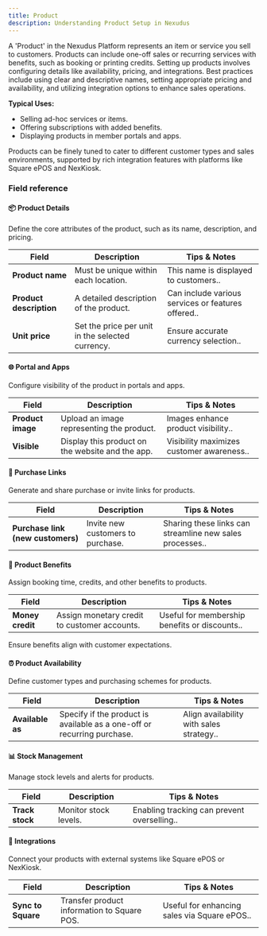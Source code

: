 ```yaml
---
title: Product
description: Understanding Product Setup in Nexudus
---
```


A &#x27;Product&#x27; in the Nexudus Platform represents an item or service you sell to customers. Products can include one-off sales or recurring services with benefits, such as booking or printing credits. Setting up products involves configuring details like availability, pricing, and integrations. Best practices include using clear and descriptive names, setting appropriate pricing and availability, and utilizing integration options to enhance sales operations.

**Typical Uses:**

- Selling ad-hoc services or items.
- Offering subscriptions with added benefits.
- Displaying products in member portals and apps.

Products can be finely tuned to cater to different customer types and sales environments, supported by rich integration features with platforms like Square ePOS and NexKiosk.

### Field reference

#### 📦 **Product Details**

Define the core attributes of the product, such as its name, description, and pricing.

| **Field**               | **Description**                                  | **Tips & Notes**                                   |
| ----------------------- | ------------------------------------------------ | -------------------------------------------------- |
| **Product name**        | Must be unique within each location.             | This name is displayed to customers..              |
| **Product description** | A detailed description of the product.           | Can include various services or features offered.. |
| **Unit price**          | Set the price per unit in the selected currency. | Ensure accurate currency selection..               |

<Note></Note>

#### 🌐 **Portal and Apps**

Configure visibility of the product in portals and apps.

| **Field**         | **Description**                                  | **Tips & Notes**                          |
| ----------------- | ------------------------------------------------ | ----------------------------------------- |
| **Product image** | Upload an image representing the product.        | Images enhance product visibility..       |
| **Visible**       | Display this product on the website and the app. | Visibility maximizes customer awareness.. |

<Note></Note>

#### 🔗 **Purchase Links**

Generate and share purchase or invite links for products.

| **Field**                         | **Description**                   | **Tips & Notes**                                         |
| --------------------------------- | --------------------------------- | -------------------------------------------------------- |
| **Purchase link (new customers)** | Invite new customers to purchase. | Sharing these links can streamline new sales processes.. |

<Note></Note>

#### 🎁 **Product Benefits**

Assign booking time, credits, and other benefits to products.

| **Field**        | **Description**                              | **Tips & Notes**                              |
| ---------------- | -------------------------------------------- | --------------------------------------------- |
| **Money credit** | Assign monetary credit to customer accounts. | Useful for membership benefits or discounts.. |

<Note>Ensure benefits align with customer expectations.</Note>

#### ⏰ **Product Availability**

Define customer types and purchasing schemes for products.

| **Field**        | **Description**                                                         | **Tips & Notes**                         |
| ---------------- | ----------------------------------------------------------------------- | ---------------------------------------- |
| **Available as** | Specify if the product is available as a one-off or recurring purchase. | Align availability with sales strategy.. |

<Note></Note>

#### 📊 **Stock Management**

Manage stock levels and alerts for products.

| **Field**       | **Description**       | **Tips & Notes**                            |
| --------------- | --------------------- | ------------------------------------------- |
| **Track stock** | Monitor stock levels. | Enabling tracking can prevent overselling.. |

<Note></Note>

#### 🔌 **Integrations**

Connect your products with external systems like Square ePOS or NexKiosk.

| **Field**          | **Description**                             | **Tips & Notes**                             |
| ------------------ | ------------------------------------------- | -------------------------------------------- |
| **Sync to Square** | Transfer product information to Square POS. | Useful for enhancing sales via Square ePOS.. |

## <Note></Note>
